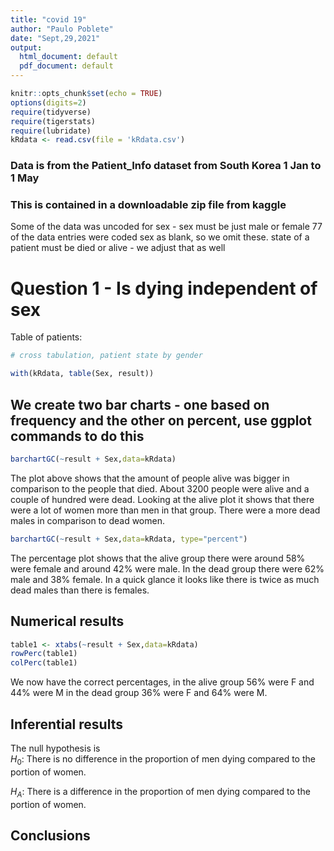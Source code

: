 ```yaml
---
title: "covid 19"
author: "Paulo Poblete"
date: "Sept,29,2021"
output:
  html_document: default
  pdf_document: default
---
```


```r
knitr::opts_chunk$set(echo = TRUE)
options(digits=2)
require(tidyverse)
require(tigerstats)
require(lubridate)
kRdata <- read.csv(file = 'kRdata.csv')
```
### Data is from the Patient_Info dataset from South Korea 1 Jan to 1 May 
### This is contained in a downloadable zip file from kaggle

Some of the data was uncoded for sex - sex must be just male or female
77 of the data entries were coded sex  as blank, so we omit these.
state of a patient must be died or alive - we adjust that as well   
  
# Question 1 - Is dying independent of sex




Table of patients:
```r

# cross tabulation, patient state by gender

with(kRdata, table(Sex, result))

```

## We create two bar charts - one based on frequency and the other on percent, use ggplot commands to do this

```r
barchartGC(~result + Sex,data=kRdata)
```

The plot above shows that the amount of people alive was bigger in comparison to the people that died. About 3200 people were alive and a couple of hundred were dead. Looking at the  alive plot it shows that there were a lot of women more than men in that group. There were a more dead males in comparison to dead women.  


```r
barchartGC(~result + Sex,data=kRdata, type="percent")

```


The percentage plot shows that the alive group there were around 58% were female and around 42% were male. In the dead group there were 62% male and 38% female. In a quick glance it looks like there is twice as much dead males than there is females. 


  
## Numerical results

```r
table1 <- xtabs(~result + Sex,data=kRdata)
rowPerc(table1)
colPerc(table1)
```

We now have the correct percentages, in the alive group 56% were F and 44% were M 
in the dead group 36% were F and 64% were M. 

## Inferential results 

The null hypothesis is   
$H_0$: There is no difference in the proportion of men dying compared to the portion of women.  

$H_A$: There is a difference in the proportion of men dying compared to the portion of women. 



## Conclusions

